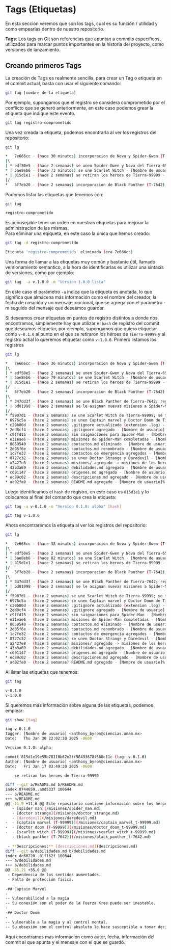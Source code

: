 # Tags (Etiquetas)

En esta sección veremos que son los tags, cual es su función / utilidad y como empearlas dentro de nuestro repositorio.

**Tags**: Los tags en Git son referencias que apuntan a commits específicos, utilizados para marcar puntos importantes en la historia del proyecto, como versiones de lanzamiento.

## Creando primeros Tags

La creación de Tags es realmente sencilla, para crear un Tag o etiqueta en el commit actual, basta con usar el siguiente comando:

```bash
git tag [nombre de la etiqueta]
```

Por ejemplo, supongamos que el registro se considera comprometido por el conflicto que se generó anteriormente, en este caso podemos grear la etiqueta que indique este evento.

```bash
git tag registro-comprometido
```

Una vez creada la etiqueta, podemos encontrarla al ver los registros del repositorio:

```bash
git lg
```
```bash
*   7e666cc - (hace 30 minutos) incorporacion de Nova y Spider-Gwen (T-65) al registro principal - [Nombre de usuario] (HEAD -> main, tag: registro-comprometido)
|\  
| * edf50e5 - (hace 2 semanas) se unen Spider-Gwen y Nova del Tierra-65 - [Nombre de usuario]
* | 5ae8eb6 - (hace 73 minutos) se une Scarlet Witch - [Nombre de usuario]
* | 815d1e1 - (hace 2 semanas) se retiran los heroes de Tierra-99999 - [Nombre de usuario]
|/  
*   5f7eb20 - (hace 2 semanas) incorporacion de Black Panther (T-7642) al equipo principal - [Nombre de usuario]
```

Podemos listar las etiquetas que tenemos con:

```bash
git tag
```
```bash
registro-comprometido
```

Es aconsejable tener un orden en nuestras etiquetas para mejorar la administracion de las mismas.  
Para eliminar una eqiqueta, en este caso la única que hemos creado:

```bash
git tag -d registro-comprometido
```
```bash
Etiqueta 'registro-comprometido' eliminada (era 7e666cc)
```

Una forma de llamar a las etiquetas muy común y bastante útil, llamado versionamiento semantico, a la hora de identificarlas es utilizar una sintaxis de versiones, como por ejemplo:

```bash
git tag  -a v-1.0.0 -m "Version 1.0.0 lista"
```

En este caso el parámetro `-a` indica que la etiqueta es anotada, lo que significa que almacena más información como el nombre del creador, la fecha de creación y un mensaje, opcional, que se agrega con el parámetro -m seguido del mensaje que deseamos guardar.

Si deseamos crear etiquetas en puntos de registro distintos a donde nos encontramos, simplemente hay que utilizar el `hash` de registro del commit que deseamos etiquetar, por ejemplo, supongamos que quiero etiquetar como `v-0.1.0` al punto en el que se retiraron los héroes de `Tierra-99999` y al registro actial lo queremos etiquetar como `v-1.0.0`. Primero listamos los registros

```bash
git lg
```
```bash
*   7e666cc - (hace 36 minutos) incorporacion de Nova y Spider-Gwen (T-65) al registro principal - [Nombre de usuario] (HEAD -> main)
|\  
| * edf50e5 - (hace 2 semanas) se unen Spider-Gwen y Nova del Tierra-65 - [Nombre de usuario]
* | 5ae8eb6 - (hace 79 minutos) se une Scarlet Witch - [Nombre de usuario]
* | 815d1e1 - (hace 2 semanas) se retiran los heroes de Tierra-99999 - [Nombre de usuario]
|/  
*   5f7eb20 - (hace 2 semanas) incorporacion de Black Panther (T-7642) al equipo principal - [Nombre de usuario]
|\  
| * 347dd3f - (hace 2 semanas) se une Black Panther de Tierra-7642; registro completo - [Nombre de usuario]
* | bd81998 - (hace 2 semanas) se le asignan nuevas misiones a Spider-Man - [Nombre de usuario]
|/  
* f5907d1 - (hace 2 semanas) se une Scarlet Witch de Tierra-99999; se termina el registro de T-99999 - [Nombre de usuario]
* 6976c5a - (hace 2 semanas) se unen Captain marvel y Doctor Doom de Tierra-99999 - [Nombre de usuario]
* c20b80d - (hace 2 semanas) .gitignore actualizado (extension .log) - [Nombre de usuario]
* 2ed8cf4 - (hace 2 semanas) .gitignore agregado - [Nombre de usuario]
* c9ffd15 - (hace 2 semanas) sin saignaciones para Spider-Man - [Nombre de usuario]
* e31eae6 - (hace 2 semanas) misiones de Spider-Man completadas - [Nombre de usuario]
* 0059540 - (hace 2 semanas) contactos.md eliminado - [Nombre de usuario]
* 2d05f6e - (hace 2 semanas) contactos.md renombrado - [Nombre de usuario]
* 1c7fe32 - (hace 2 semanas) contactos de emergencia agregados - [Nombre de usuario]
* 8727c32 - (hace 2 semanas) se unen Doctor Strange y Daredevil - [Nombre de usuario]
* a2427e8 - (hace 2 semanas) misiones/ agregado -> misiones de los heroes: iron man, thor, hulk, black widow y spider man. - [Nombre de usuario]
* 43b3a69 - (hace 2 semanas) debilidades.md agregado - [Nombre de usuario]
* c691147 - (hace 2 semanas) origenes.md agregado - [Nombre de usuario]
* ec89c02 - (hace 2 semanas) descripciones.md agregado - [Nombre de usuario]
* ac02fe0 - (hace 2 semanas) README.md agregado - [Nombre de usuario]% 
```

Luego identificamos el `hash` de registro, en este caso es `815d1e1` y lo colocamos al final del comando que crea la etiqueta:

```bash
git tag -a v-0.1.0 -m "Version 0.1.0: alpha" [hash] 
```

```bash
git tag v-1.0.0 
```

Ahora encontraremos la etiqueta al ver los registros del repositorio:

```bash
git lg
```
```bash
*   7e666cc - (hace 38 minutos) incorporacion de Nova y Spider-Gwen (T-65) al registro principal - [Nombre de usuario] (HEAD -> main, tag: v-1.0.0)
|\  
| * edf50e5 - (hace 2 semanas) se unen Spider-Gwen y Nova del Tierra-65 - [Nombre de usuario]
* | 5ae8eb6 - (hace 82 minutos) se une Scarlet Witch - [Nombre de usuario]
* | 815d1e1 - (hace 2 semanas) se retiran los heroes de Tierra-99999 - [Nombre de usuario] (tag: v-0.1.0)
|/  
*   5f7eb20 - (hace 2 semanas) incorporacion de Black Panther (T-7642) al equipo principal - [Nombre de usuario]
|\  
| * 347dd3f - (hace 2 semanas) se une Black Panther de Tierra-7642; registro completo - [Nombre de usuario]
* | bd81998 - (hace 2 semanas) se le asignan nuevas misiones a Spider-Man - [Nombre de usuario]
|/  
* f5907d1 - (hace 2 semanas) se une Scarlet Witch de Tierra-99999; se termina el registro de T-99999 - [Nombre de usuario]
* 6976c5a - (hace 2 semanas) se unen Captain marvel y Doctor Doom de Tierra-99999 - [Nombre de usuario]
* c20b80d - (hace 2 semanas) .gitignore actualizado (extension .log) - [Nombre de usuario]
* 2ed8cf4 - (hace 2 semanas) .gitignore agregado - [Nombre de usuario]
* c9ffd15 - (hace 2 semanas) sin saignaciones para Spider-Man - [Nombre de usuario]
* e31eae6 - (hace 2 semanas) misiones de Spider-Man completadas - [Nombre de usuario]
* 0059540 - (hace 2 semanas) contactos.md eliminado - [Nombre de usuario]
* 2d05f6e - (hace 2 semanas) contactos.md renombrado - [Nombre de usuario]
* 1c7fe32 - (hace 2 semanas) contactos de emergencia agregados - [Nombre de usuario]
* 8727c32 - (hace 2 semanas) se unen Doctor Strange y Daredevil - [Nombre de usuario]
* a2427e8 - (hace 2 semanas) misiones/ agregado -> misiones de los heroes: iron man, thor, hulk, black widow y spider man. - [Nombre de usuario]
* 43b3a69 - (hace 2 semanas) debilidades.md agregado - [Nombre de usuario]
* c691147 - (hace 2 semanas) origenes.md agregado - [Nombre de usuario]
* ec89c02 - (hace 2 semanas) descripciones.md agregado - [Nombre de usuario]
* ac02fe0 - (hace 2 semanas) README.md agregado - [Nombre de usuario]%       
```

Al listar las etiquetas que tenemos:

```bash
git tag
```
```bash
v-0.1.0
v-1.0.0
```

Si queremos más información sobre alguna de las etiquetas, podemos emplear:

```bash
git show [tag]
```
```bash
tag v-0.1.0
Tagger: [Nombre de usuario] <anthony_byron@ciencias.unam.mx>
Date:   Thu Jan 30 22:02:30 2025 -0600

Version 0.1.0: alpha

commit 815d1e19e55b78110b62e2ff58433678f568c11c (tag: v-0.1.0)
Author: [Nombre de usuario] <anthony_byron@ciencias.unam.mx>
Date:   Fri Jan 17 03:49:20 2025 -0600

    se retiran los heroes de Tierra-99999

diff --git a/README.md b/README.md
index 8744659..a0d5337 100644
--- a/README.md
+++ b/README.md
@@ -11,9 +11,6 @@ Este repositorio contiene información sobre los héroes de Marvel para practica
   - [spider man](/misiones/spider_man.md)
   - [doctor strange](/misiones/doctor_strange.md)
   - [daredevil](/misiones/daredevil.md)
-  - [captain marvel (T-99999)](/misiones/captain_marvel_t-99999.md)
-  - [doctor doom (T-99999)](/misiones/doctor_doom_t-99999.md)
-  - [scarlet witch (T-99999)](/misiones/scarlet_witch_t-99999.md)
   - [black panther (T-7642)](/misiones/black_panther_t-7642.md)
 
 - **Descripciones:** [descripciones.md](descripciones.md)
diff --git a/debilidades.md b/debilidades.md
index dc60220..01f162f 100644
--- a/debilidades.md
+++ b/debilidades.md
@@ -35,21 +35,6 @@
 - Dependencia de los sentidos aumentados.
 - Falta de protección física.
 
-## Captain Marvel
-
-- Vulnerabilidad a la magia
-- Su conexión con el poder de la Fuerza Kree puede ser inestable.
-
-## Doctor Doom
-
-- Vulnerable a la magia y al control mental.
-- Su obsesión con el control absoluto lo hace susceptible a tomar decisiones que pueden llevar a su caída.
```

Aquí encontramos más información como autor, fecha, información del commit al que apunta y el mensaje con el que se guardó.


